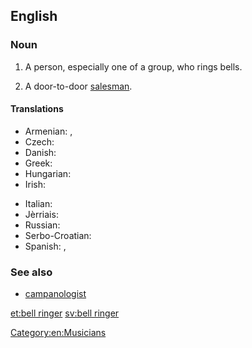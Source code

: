 ==English==

===Noun===
{{en-noun|head=[[bell]] [[ringer]]}}

# A person, especially one of a group, who rings bells.
# {{context|derogatory|lang=en}} A door-to-door [[salesman]].

====Translations====
{{trans-top|bell ringer}}
* Armenian: {{t-|hy|ժամհար|tr=žamhar}},  {{t-|hy|ժամկոչ|tr=žamkoč}}
* Czech: {{t-|cs|zvoník|m}}
* Danish: {{t-|da|klokker|c}}
* Greek: {{t+|el|κωδωνοκρούστης|m|tr=kodonokroústis}}
* Hungarian: {{t+|hu|harangozó}}
* Irish: {{t-|ga|clogaire|m}}
{{trans-mid}}
* Italian: {{t-|it|campanaro|m}}
* Jèrriais: {{tø|roa-jer|sonneux|m}}
* Russian: {{t+|ru|звонарь|m|sc=Cyrl|tr=zvonár'|alt=звона́рь}}
* Serbo-Croatian: {{t-|sh|zvonar|m}}
* Spanish: {{t-|es|campanero|m}},  {{t-|es|campanera|f}}
{{trans-bottom}}

===See also===
* [[campanologist]]

[[Category:en:Musicians]]

[[et:bell ringer]]
[[sv:bell ringer]]